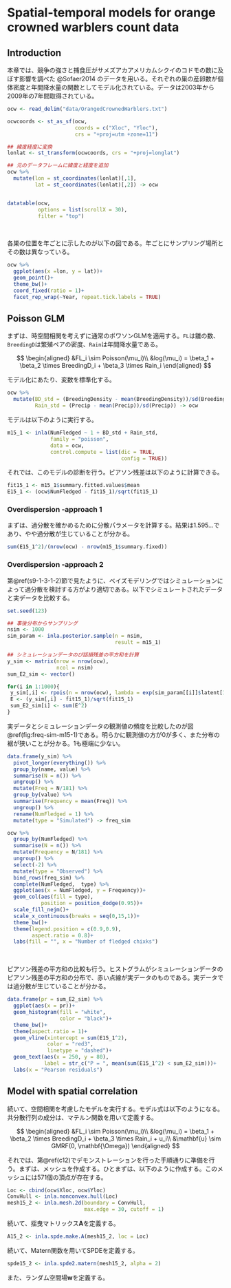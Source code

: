 # Spatial-temporal models for orange crowned warblers count data  
## Introduction  
本章では、競争の強さと捕食圧がサメズアカアメリカムシクイのコドモの数に及ぼす影響を調べた @Sofaer2014 のデータを用いる。それぞれの巣の産卵数が個体密度と年間降水量の関数としてモデル化されている。データは2003年から2009年の7年間取得されている。  

```r
ocw <- read_delim("data/OrangedCrownedWarblers.txt")

ocwcoords <- st_as_sf(ocw,
                      coords = c("Xloc", "Yloc"),
                      crs = "+proj=utm +zone=11")

## 緯度経度に変換
lonlat <- st_transform(ocwcoords, crs = "+proj=longlat")

## 元のデータフレームに緯度と経度を追加  
ocw %>% 
  mutate(lon = st_coordinates(lonlat)[,1],
         lat = st_coordinates(lonlat)[,2]) -> ocw


datatable(ocw,
          options = list(scrollX = 30),
          filter = "top")
```
<br/>  

各巣の位置を年ごとに示したのが以下の図である。年ごとにサンプリング場所とその数は異なっている。  
```r
ocw %>% 
  ggplot(aes(x =lon, y = lat))+
  geom_point()+
  theme_bw()+
  coord_fixed(ratio = 1)+
  facet_rep_wrap(~Year, repeat.tick.labels = TRUE)
```

## Poisson GLM  
まずは、時空間相関を考えずに通常のポワソンGLMを適用する。`FL`は雛の数、`BreedingD`は繁殖ペアの密度、`Rain`は年間降水量である。    

$$
\begin{aligned}
&FL_i \sim Poisson(\mu_i)\\
&log(\mu_i) = \beta_1 + \beta_2 \times BreedingD_i + \beta_3 \times Rain_i
\end{aligned}
$$

モデル化にあたり、変数を標準化する。  
```r
ocw %>% 
  mutate(BD_std = (BreedingDensity - mean(BreedingDensity))/sd(BreedingDensity),
         Rain_std = (Precip - mean(Precip))/sd(Precip)) -> ocw
```

モデルは以下のように実行する。  
```r
m15_1 <- inla(NumFledged ~ 1 + BD_std + Rain_std,
              family = "poisson",
              data = ocw,
              control.compute = list(dic = TRUE,
                                     config = TRUE))
```

それでは、このモデルの診断を行う。ピアソン残差は以下のように計算できる。  
```r
fit15_1 <- m15_1$summary.fitted.values$mean
E15_1 <- (ocw$NumFledged - fit15_1)/sqrt(fit15_1)  
```


### Overdispersion -approach 1  
まずは、過分散を確かめるために分散パラメータを計算する。結果は1.595...であり、やや過分散が生じていることが分かる。    

```r
sum(E15_1^2)/(nrow(ocw) - nrow(m15_1$summary.fixed))
```

### Overdispersion -approach 2  
第\@ref(s9-1-3-1-2)節で見たように、ベイズモデリングではシミュレーションによって過分散を検討する方がより適切である。以下でシミュレートされたデータと実データを比較する。  

```r
set.seed(123)

## 事後分布からサンプリング  
nsim <- 1000
sim_param <- inla.posterior.sample(n = nsim,
                                   result = m15_1)

## シミュレーションデータのぴ話損残差の平方和を計算
y_sim <- matrix(nrow = nrow(ocw),
                ncol = nsim)
sum_E2_sim <- vector()

for(i in 1:1000){
 y_sim[,i] <- rpois(n = nrow(ocw), lambda = exp(sim_param[[i]]$latent[1:nrow(ocw),])) 
 E <- (y_sim[,i] - fit15_1)/sqrt(fit15_1)
 sum_E2_sim[i] <- sum(E^2)
} 
```

実データとシミュレーションデータの観測値の頻度を比較したのが図\@ref(fig:freq-sim-m15-1)である。明らかに観測値の方が0が多く、また分布の裾が狭いことが分かる。1も極端に少ない。      
```r
data.frame(y_sim) %>% 
  pivot_longer(everything()) %>% 
  group_by(name, value) %>% 
  summarise(N = n()) %>% 
  ungroup() %>% 
  mutate(Freq = N/181) %>% 
  group_by(value) %>% 
  summarise(Frequency = mean(Freq)) %>% 
  ungroup() %>% 
  rename(NumFledged = 1) %>% 
  mutate(type = "Simulated") -> freq_sim

ocw %>% 
  group_by(NumFledged) %>% 
  summarise(N = n()) %>% 
  mutate(Frequency = N/181) %>% 
  ungroup() %>% 
  select(-2) %>% 
  mutate(type = "Observed") %>% 
  bind_rows(freq_sim) %>% 
  complete(NumFledged,  type) %>% 
  ggplot(aes(x = NumFledged, y = Frequency))+
  geom_col(aes(fill = type),
           position = position_dodge(0.95))+
  scale_fill_nejm()+
  scale_x_continuous(breaks = seq(0,15,1))+
  theme_bw()+
  theme(legend.position = c(0.9,0.9),
        aspect.ratio = 0.8)+
  labs(fill = "", x = "Number of fledged chixks")
```
<br/>  

ピアソン残差の平方和の比較も行う。ヒストグラムがシミュレーションデータのピアソン残差の平方和の分布で、赤い点線が実データのものである。実データでは過分散が生じていることが分かる。  
```r
data.frame(pr = sum_E2_sim) %>% 
  ggplot(aes(x = pr))+
  geom_histogram(fill = "white",
                 color = "black")+
  theme_bw()+
  theme(aspect.ratio = 1)+
  geom_vline(xintercept = sum(E15_1^2),
             color = "red3",
             linetype = "dashed")+
  geom_text(aes(x = 250, y = 80),
            label = str_c("P = ", mean(sum(E15_1^2) < sum_E2_sim)))+
  labs(x = "Pearson residuals")
```

## Model with spatial correlation  
続いて、空間相関を考慮したモデルを実行する。モデル式は以下のようになる。共分散行列の成分は、マテルン関数を用いて定義する。    

$$
\begin{aligned}
&FL_i \sim Poisson(\mu_i)\\
&log(\mu_i) = \beta_1 + \beta_2 \times BreedingD_i + \beta_3 \times Rain_i + u_i\\
&\mathbf{u} \sim GMRF(0, \mathbf{\Omega})
\end{aligned}
$$

それでは、第\@ref(c12)でデモンストレーションを行った手順通りに準備を行う。まずは、メッシュを作成する。ひとまずは、以下のように作成する。このメッシュには571個の頂点が存在する。      

```r
Loc <- cbind(ocw$Xloc, ocw$Yloc)
ConvHull <- inla.nonconvex.hull(Loc)
mesh15_2 <- inla.mesh.2d(boundary = ConvHull,
                         max.edge = 30, cutoff = 1)
```

続いて、揺曳マトリックス$\mathbf{A}$を定義する。  
```r
A15_2 <- inla.spde.make.A(mesh15_2, loc = Loc)
```

続いて、Matern関数を用いてSPDEを定義する。  
```r
spde15_2 <- inla.spde2.matern(mesh15_2, alpha = 2)
```

また、ランダム空間場$\mathbf{w}$を定義する。
